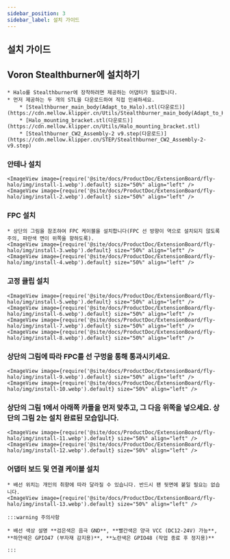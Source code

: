 ```yaml
---
sidebar_position: 3
sidebar_label: 설치 가이드
---
```


## 설치 가이드

## Voron Stealthburner에 설치하기

    * Halo를 Stealthburner에 장착하려면 제공하는 어댑터가 필요합니다.
    * 먼저 제공하는 두 개의 STL을 다운로드하여 직접 인쇄하세요.
        * [Stealthburner_main_body(Adapt_to_Halo).stl(다운로드)](https://cdn.mellow.klipper.cn/Utils/Stealthburner_main_body(Adapt_to_Halo).stl)
        * [Halo_mounting_bracket.stl(다운로드)](https://cdn.mellow.klipper.cn/Utils/Halo_mounting_bracket.stl)
        * [Stealthburner_CW2_Assembly-2 v9.step(다운로드)](https://cdn.mellow.klipper.cn/STEP/Stealthburner_CW2_Assembly-2-v9.step)

### 안테나 설치
    <ImageView image={require('@site/docs/ProductDoc/ExtensionBoard/fly-halo/img/install-1.webp').default} size="50%" align="left" />
    <ImageView image={require('@site/docs/ProductDoc/ExtensionBoard/fly-halo/img/install-2.webp').default} size="50%" align="left" />

### FPC 설치
    * 상단의 그림을 참조하여 FPC 케이블을 설치합니다(FPC 선 방향이 역으로 설치되지 않도록 주의, 파란색 면이 위쪽을 향하도록).
    <ImageView image={require('@site/docs/ProductDoc/ExtensionBoard/fly-halo/img/install-3.webp').default} size="50%" align="left" />
    <ImageView image={require('@site/docs/ProductDoc/ExtensionBoard/fly-halo/img/install-4.webp').default} size="50%" align="left" />

### 고정 클립 설치

    <ImageView image={require('@site/docs/ProductDoc/ExtensionBoard/fly-halo/img/install-5.webp').default} size="50%" align="left" />
    <ImageView image={require('@site/docs/ProductDoc/ExtensionBoard/fly-halo/img/install-6.webp').default} size="50%" align="left" />
    <ImageView image={require('@site/docs/ProductDoc/ExtensionBoard/fly-halo/img/install-7.webp').default} size="50%" align="left" />
    <ImageView image={require('@site/docs/ProductDoc/ExtensionBoard/fly-halo/img/install-8.webp').default} size="50%" align="left" />

### 상단의 그림에 따라 FPC를 선 구멍을 통해 통과시키세요.

    <ImageView image={require('@site/docs/ProductDoc/ExtensionBoard/fly-halo/img/install-9.webp').default} size="50%" align="left" />
    <ImageView image={require('@site/docs/ProductDoc/ExtensionBoard/fly-halo/img/install-10.webp').default} size="50%" align="left" />

### 상단의 그림 1에서 아래쪽 카플을 먼저 맞추고, 그 다음 위쪽을 넣으세요. 상단의 그림 2는 설치 완료된 모습입니다.

    <ImageView image={require('@site/docs/ProductDoc/ExtensionBoard/fly-halo/img/install-11.webp').default} size="50%" align="left" />
    <ImageView image={require('@site/docs/ProductDoc/ExtensionBoard/fly-halo/img/install-12.webp').default} size="50%" align="left" />

### 어댑터 보드 및 연결 케이블 설치
    * 배선 위치는 개인의 취향에 따라 달라질 수 있습니다. 반드시 팬 뒷면에 붙일 필요는 없습니다.
    <ImageView image={require('@site/docs/ProductDoc/ExtensionBoard/fly-halo/img/install-13.webp').default} size="50%" align="left" />

    :::warning 주의사항

    * 배선 색상 설명 **검은색은 음극 GND**, **빨간색은 양극 VCC (DC12-24V) 가능**, **하얀색은 GPIO47 (부자재 감지용)**, **노란색은 GPIO48 (작업 종료 후 정지용)**

    :::